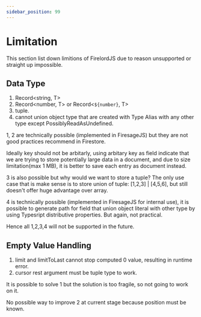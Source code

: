 ```yaml
---
sidebar_position: 99
---
```


# Limitation

This section list down limitions of FirelordJS due to reason unsupported or straight up impossible.

## Data Type

1. Record<string, T>
2. Record<number, T> or Record<`${number}`, T>
3. tuple.
4. cannot union object type that are created with Type Alias with any other type except PossiblyReadAsUndefined.

1, 2 are technically possible (implemented in FiresageJS) but they are not good practices recommend in Firestore.

Ideally key should not be arbitarly, using arbitary key as field indicate that we are trying to store potentially large data in a document, and due to size limitation(max 1 MB), it is better to save each entry as document instead.

3 is also possible but why would we want to store a tuple? The only use case that is make sense is to store union of tuple: [1,2,3] | [4,5,6], but still doesn't offer huge advantage over array.

4 is technically possible (implemented in FiresageJS for internal use), it is possible to generate path for field that union object literal with other type by using Typesript distributive properties. But again, not practical.

Hence all 1,2,3,4 will not be supported in the future.

## Empty Value Handling

1. limit and limitToLast cannot stop computed 0 value, resulting in runtime error.
2. cursor rest argument must be tuple type to work.

It is possible to solve 1 but the solution is too fragile, so not going to work on it.

No possible way to improve 2 at current stage because position must be known.
